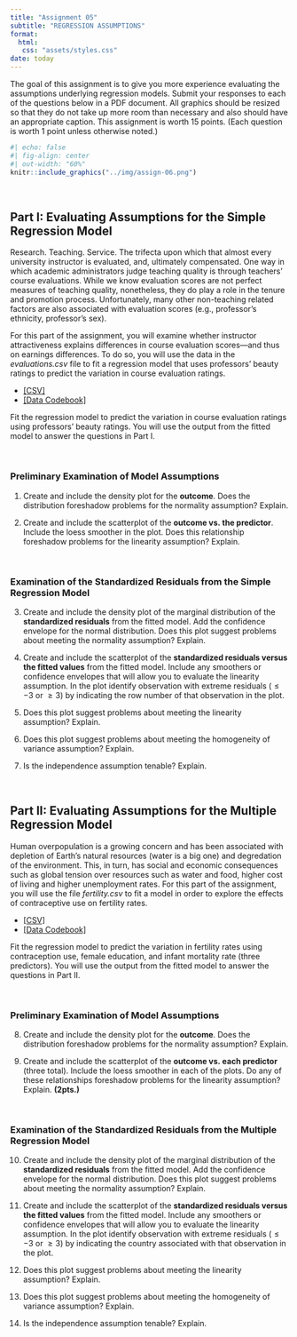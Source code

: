 ```yaml
---
title: "Assignment 05"
subtitle: "REGRESSION ASSUMPTIONS"
format:
  html:
   css: "assets/styles.css"
date: today
---
```



The goal of this assignment is to give you more experience evaluating the assumptions underlying regression models. Submit your responses to each of the questions below in a PDF document. All graphics should be resized so that they do not take up more room than necessary and also should have an appropriate caption. This assignment is worth 15 points. (Each question is worth 1 point unless otherwise noted.)

```r
#| echo: false
#| fig-align: center
#| out-width: "60%"
knitr::include_graphics("../img/assign-06.png")
```

<br />


## Part I: Evaluating Assumptions for the Simple Regression Model

Research. Teaching. Service. The trifecta upon which that almost every university instructor is evaluated, and, ultimately compensated. One way in which academic administrators judge teaching quality is through teachers' course evaluations. While we know evaluation scores are not perfect measures of teaching quality, nonetheless, they do play a role in the tenure and promotion process. Unfortunately, many other non-teaching related factors are also associated with evaluation scores (e.g., professor's ethnicity, professor's sex). 

For this part of the assignment, you will examine whether instructor attractiveness explains differences in course evaluation scores---and thus on earnings differences. To do so, you will use the data in the *evaluations.csv* file to fit a regression model that uses professors' beauty ratings to predict the variation in course evaluation ratings.

- [[CSV]](https://raw.githubusercontent.com/zief0002/rustic-penguin/main/data/evaluations.csv)
- [[Data Codebook]](https://zief0002.github.io/rustic-penguin/codebooks/evaluations.html)


Fit the regression model to predict the variation in course evaluation ratings using professors’ beauty ratings. You will use the output from the fitted model to answer the questions in Part I.

<br />


### Preliminary Examination of Model Assumptions

1. Create and include the density plot for the **outcome**. Does the distribution foreshadow problems for the normality assumption? Explain.

2. Create and include the scatterplot of the **outcome vs. the predictor**. Include the loess smoother in the plot. Does this relationship foreshadow problems for the linearity assumption? Explain.

<br />


### Examination of the Standardized Residuals from the Simple Regression Model

3. Create and include the density plot of the marginal distribution of the **standardized residuals** from the fitted model. Add the confidence envelope for the normal distribution. Does this plot suggest problems about meeting the normality assumption? Explain.

4. Create and include the scatterplot of the **standardized residuals versus the fitted values** from the fitted model. Include any smoothers or confidence envelopes that will allow you to evaluate the linearity assumption. In the plot identify observation with extreme residuals ($\leq-3$ or $\geq3$) by indicating  the row number of that observation in the plot.

5. Does this plot suggest problems about meeting the linearity assumption? Explain.

6. Does this plot suggest problems about meeting the homogeneity of variance assumption? Explain.

7. Is the independence assumption tenable? Explain.

<br />


## Part II: Evaluating Assumptions for the Multiple Regression Model

Human overpopulation is a growing concern and has been associated with depletion of Earth’s natural resources (water is a big one) and degredation of the environment. This, in turn, has social and economic consequences such as global tension over resources such as water and food, higher cost of living and higher unemployment rates. For this part of the assignment, you will use the file *fertility.csv* to fit a model in order to explore the effects of contraceptive use on fertility rates. 

- [[CSV]](https://raw.githubusercontent.com/zief0002/rustic-penguin/main/data/fertility.csv)
- [[Data Codebook]](http://zief0002.github.io/rustic-penguin/codebooks/fertility.html)

Fit the regression model to predict the variation in fertility rates using contraception use, female education, and infant mortality rate (three predictors). You will use the output from the fitted model to answer the questions in Part II.

<br />


### Preliminary Examination of Model Assumptions

8. Create and include the density plot for the **outcome**. Does the distribution foreshadow problems for the normality assumption? Explain.

9. Create and include the scatterplot of the **outcome vs. each predictor** (three total). Include the loess smoother in each of the plots. Do any of these relationships foreshadow problems for the linearity assumption? Explain. **(2pts.)**

<br />


### Examination of the Standardized Residuals from the Multiple Regression Model

10. Create and include the density plot of the marginal distribution of the **standardized residuals** from the fitted model. Add the confidence envelope for the normal distribution. Does this plot suggest problems about meeting the normality assumption? Explain.

11. Create and include the scatterplot of the **standardized residuals versus the fitted values** from the fitted model. Include any smoothers or confidence envelopes that will allow you to evaluate the linearity assumption. In the plot identify observation with extreme residuals ($\leq-3$ or $\geq3$) by indicating  the country associated with that observation in the plot.

12. Does this plot suggest problems about meeting the linearity assumption? Explain.

13. Does this plot suggest problems about meeting the homogeneity of variance assumption? Explain.

14. Is the independence assumption tenable? Explain.


<br />


